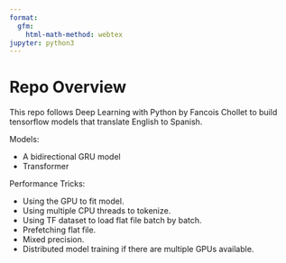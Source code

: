 ```yaml
---
format:
  gfm:
    html-math-method: webtex
jupyter: python3
---
```


# Repo Overview

This repo follows Deep Learning with Python by Fancois Chollet to build tensorflow models that translate English to Spanish.

Models:

* A bidirectional GRU model
* Transformer

Performance Tricks:

* Using the GPU to fit model.
* Using multiple CPU threads to tokenize.
* Using TF dataset to load flat file batch by batch.
* Prefetching flat file.
* Mixed precision.
* Distributed model training if there are multiple GPUs available.

